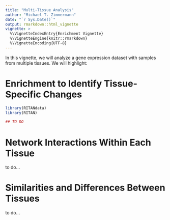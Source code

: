 ```yaml
---
title: "Multi-Tissue Analysis"
author: "Michael T. Zimmermann"
date: "`r Sys.Date()`"
output: rmarkdown::html_vignette
vignette: >
  %\VignetteIndexEntry{Enrichment Vignette}
  %\VignetteEngine{knitr::rmarkdown}
  %\VignetteEncoding{UTF-8}
---
```


In this vignette, we will analyze a gene expression dataset with samples from multiple tissues. We will highlight:


# Enrichment to Identify Tissue-Specific Changes

```r
library(RITANdata)
library(RITAN)
```


```r
## TO DO
```


# Network Interactions Within Each Tissue

to do...


# Similarities and Differences Between Tissues

to do...

